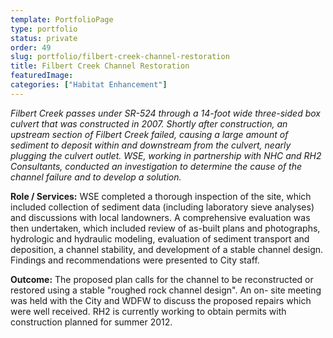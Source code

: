 ```yaml
---
template: PortfolioPage
type: portfolio
status: private
order: 49
slug: portfolio/filbert-creek-channel-restoration
title: Filbert Creek Channel Restoration
featuredImage: 
categories: ["Habitat Enhancement"]
---
```


_Filbert Creek passes under SR-524 through a 14-foot wide three-sided box culvert that was constructed in 2007. Shortly after construction, an upstream section of Filbert Creek failed, causing a large amount of sediment to deposit within and downstream from the culvert, nearly plugging the culvert outlet. WSE, working in partnership with NHC and RH2 Consultants, conducted an investigation to determine the cause of the channel failure and to develop a solution._  
  
**Role / Services:** WSE completed a thorough inspection of the site, which included collection of sediment data (including laboratory sieve analyses) and discussions with local landowners. A comprehensive evaluation was then undertaken, which included review of as-built plans and photographs, hydrologic and hydraulic modeling, evaluation of sediment transport and deposition, a channel stability, and development of a stable channel design. Findings and recommendations were presented to City staff.  
  
**Outcome:** The proposed plan calls for the channel to be reconstructed or restored using a stable "roughed rock channel design". An on- site meeting was held with the City and WDFW to discuss the proposed repairs which were well received. RH2 is currently working to obtain permits with construction planned for summer 2012.